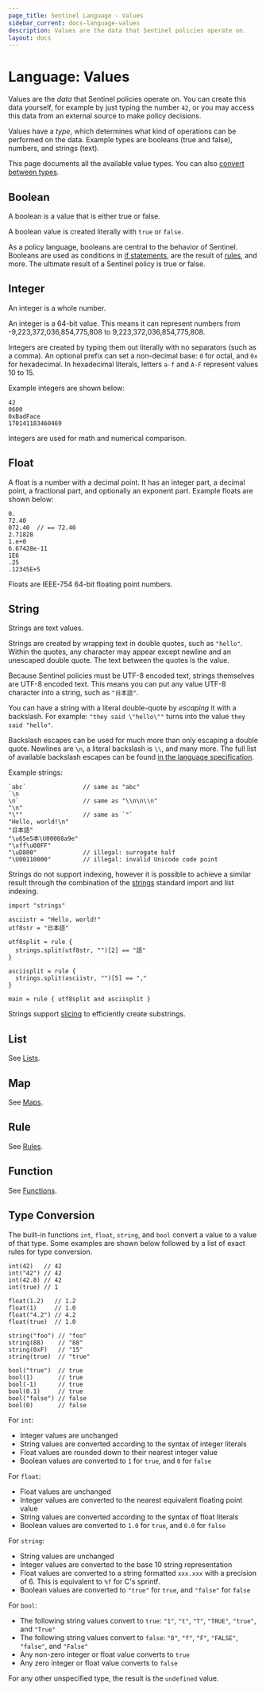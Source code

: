 ```yaml
---
page_title: Sentinel Language - Values
sidebar_current: docs-language-values
description: Values are the data that Sentinel policies operate on.
layout: docs
---
```


# Language: Values

Values are the _data_ that Sentinel policies operate on. You can create this
data yourself, for example by just typing the number `42`, or you may access
this data from an external source to make policy decisions.

Values have a _type_, which determines what kind of operations can be performed
on the data. Example types are booleans (true and false), numbers,
and strings (text).

This page documents all the available value types. You can also
[convert between types](#type-conversion).

## Boolean

A boolean is a value that is either true or false.

A boolean value is created literally with `true` or `false`.

As a policy language, booleans are central to the behavior of Sentinel.
Booleans are used as conditions in [if statements](/sentinel/language/conditionals),
are the result of [rules](/sentinel/language/rules), and more. The ultimate
result of a Sentinel policy is true or false.

## Integer

An integer is a whole number.

An integer is a 64-bit value. This means it can represent numbers from
-9,223,372,036,854,775,808 to 9,223,372,036,854,775,808.

Integers are created by typing them out literally with no
separators (such as a comma). An optional prefix can set a non-decimal base:
`0` for octal, and `0x` for hexadecimal. In hexadecimal literals, letters
`a-f` and `A-F` represent values 10 to 15.

Example integers are shown below:

```sentinel
42
0600
0xBadFace
170141183460469
```

Integers are used for math and numerical comparison.

## Float

A float is a number with a decimal point. It has an integer part, a decimal
point, a fractional part, and optionally an exponent part. Example
floats are shown below:

```sentinel
0.
72.40
072.40  // == 72.40
2.71828
1.e+0
6.67428e-11
1E6
.25
.12345E+5
```

Floats are IEEE-754 64-bit floating point numbers.

## String

Strings are text values.

Strings are created by wrapping text in double quotes, such as `"hello"`.
Within the quotes, any character may appear except newline and an unescaped
double quote. The text between the quotes is the value.

Because Sentinel policies must be UTF-8 encoded text, strings themselves are
UTF-8 encoded text. This means you can put any value UTF-8 character into
a string, such as `"日本語"`.

You can have a string with a literal double-quote by _escaping_ it with
a backslash. For example: `"they said \"hello\""` turns into the value
`they said "hello"`.

Backslash escapes can be used for much more than only escaping a double quote.
Newlines are `\n`, a literal backslash is `\\`, and many more. The full list
of available backslash escapes can be found
[in the language specification](/sentinel/language/spec#string-literals).

Example strings:

```sentinel
`abc`                // same as "abc"
`\n
\n`                  // same as "\\n\n\\n"
"\n"
"\""                 // same as `"`
"Hello, world!\n"
"日本語"
"\u65e5本\U00008a9e"
"\xff\u00FF"
"\uD800"             // illegal: surrogate half
"\U00110000"         // illegal: invalid Unicode code point
```

Strings do not support indexing, however it is possible to achieve a similar
result through the combination of the [strings](/sentinel/imports/strings)
standard import and list indexing.

```sentinel playground
import "strings"

asciistr = "Hello, world!"
utf8str = "日本語"

utf8split = rule {
  strings.split(utf8str, "")[2] == "語"
}

asciisplit = rule {
  strings.split(asciistr, "")[5] == ","
}

main = rule { utf8split and asciisplit }
```

Strings support [slicing](/sentinel/language/slices) to efficiently create
substrings.

## List

See [Lists](/sentinel/language/lists).

## Map

See [Maps](/sentinel/language/maps).

## Rule

See [Rules](/sentinel/language/rules).

## Function

See [Functions](/sentinel/language/functions).

## Type Conversion

The built-in functions `int`, `float`, `string`, and `bool` convert a value to a
value of that type. Some examples are shown below followed by a list of exact
rules for type conversion.

```sentinel
int(42)   // 42
int("42") // 42
int(42.8) // 42
int(true) // 1

float(1.2)   // 1.2
float(1)     // 1.0
float("4.2") // 4.2
float(true)  // 1.0

string("foo") // "foo"
string(88)    // "88"
string(0xF)   // "15"
string(true)  // "true"

bool("true")  // true
bool(1)       // true
bool(-1)      // true
bool(0.1)     // true
bool("false") // false
bool(0)       // false
```

For `int`:

- Integer values are unchanged
- String values are converted according to the syntax of integer literals
- Float values are rounded down to their nearest integer value
- Boolean values are converted to `1` for `true`, and `0` for `false`

For `float`:

- Float values are unchanged
- Integer values are converted to the nearest equivalent floating point value
- String values are converted according to the syntax of float literals
- Boolean values are converted to `1.0` for `true`, and `0.0` for `false`

For `string`:

- String values are unchanged
- Integer values are converted to the base 10 string representation
- Float values are converted to a string formatted `xxx.xxx` with a precision of 6. This is equivalent to `%f` for C's sprintf.
- Boolean values are converted to `"true"` for `true`, and `"false"` for `false`

For `bool`:

- The following string values convert to `true`: `"1"`, `"t"`, `"T"`, `"TRUE"`, `"true"`, and `"True"`
- The following string values convert to `false`: `"0"`, `"f"`, `"F"`, `"FALSE"`, `"false"`, and `"False"`
- Any non-zero integer or float value converts to `true`
- Any zero integer or float value converts to `false`

For any other unspecified type, the result is the `undefined` value.
